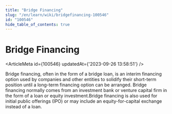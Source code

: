 ```yaml
---
title: "Bridge Financing"
slug: "/en/learn/wiki/bridgefinancing-100546"
id: "100546"
hide_table_of_contents: true
---
```



# Bridge Financing

<ArticleMeta id={100546} updatedAt={'2023-09-26 13:58:51'} />
<div className='border-solid border-b border-t-0 my-4 border-[var(--ifm-color-gray-300)]' />

Bridge financing, often in the form of a bridge loan, is an interim financing option used by companies and other entities to solidify their short-term position until a long-term financing option can be arranged. Bridge financing normally comes from an investment bank or venture capital firm in the form of a loan or equity investment.Bridge financing is also used for initial public offerings (IPO) or may include an equity-for-capital exchange instead of a loan.
